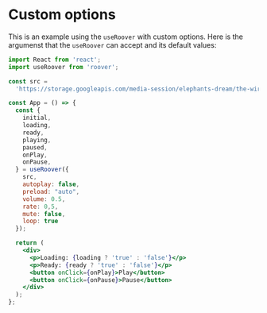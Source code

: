 # Custom options

This is an example using the `useRoover` with custom options. Here is the argumenst that the `useRoover` can accept and its default values:

```jsx
import React from 'react';
import useRoover from 'roover';

const src =
  'https://storage.googleapis.com/media-session/elephants-dream/the-wires.mp3';

const App = () => {
  const {
    initial,
    loading,
    ready,
    playing,
    paused,
    onPlay,
    onPause,
  } = useRoover({
    src,
    autoplay: false,
    preload: "auto",
    volume: 0.5,
    rate: 0,5,
    mute: false,
    loop: true
  });

  return (
    <div>
      <p>Loading: {loading ? 'true' : 'false'}</p>
      <p>Ready: {ready ? 'true' : 'false'}</p>
      <button onClick={onPlay}>Play</button>
      <button onClick={onPause}>Pause</button>
    </div>
  );
};
```
